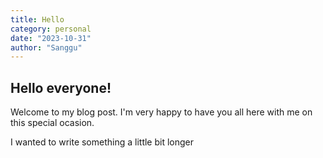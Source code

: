 ```yaml
---
title: Hello
category: personal
date: "2023-10-31"
author: "Sanggu"
---
```


## Hello everyone!

Welcome to my blog post. I'm very happy to have you all here with me on this special ocasion.

I wanted to write something a little bit longer
